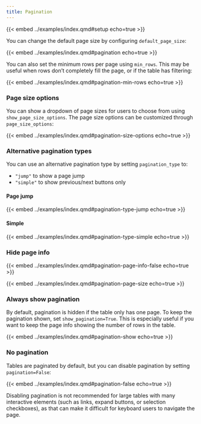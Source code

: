 ```yaml
---
title: Pagination
---
```


{{< embed ../examples/index.qmd#setup echo=true >}}

You can change the default page size by configuring `default_page_size`:

{{< embed ../examples/index.qmd#pagination echo=true >}}

You can also set the minimum rows per page using `min_rows`. This may be useful when rows don’t completely fill the page, or if the table has filtering:

{{< embed ../examples/index.qmd#pagination-min-rows echo=true >}}

### Page size options

You can show a dropdown of page sizes for users to choose from using `show_page_size_options`. The page size options can be customized through `page_size_options`:

{{< embed ../examples/index.qmd#pagination-size-options echo=true >}}

### Alternative pagination types

You can use an alternative pagination type by setting `pagination_type` to:

* `"jump"` to show a page jump
* `"simple"` to show previous/next buttons only

#### Page jump

{{< embed ../examples/index.qmd#pagination-type-jump echo=true >}}

#### Simple

{{< embed ../examples/index.qmd#pagination-type-simple echo=true >}}

### Hide page info

{{< embed ../examples/index.qmd#pagination-page-info-false echo=true >}}


{{< embed ../examples/index.qmd#pagination-page-size echo=true >}}

### Always show pagination

By default, pagination is hidden if the table only has one page. To keep the pagination shown, set `show_pagination=True`. This is especially useful if you want to keep the page info showing the number of rows in the table.

{{< embed ../examples/index.qmd#pagination-show echo=true >}}

### No pagination

Tables are paginated by default, but you can disable pagination by setting `pagination=False`:

{{< embed ../examples/index.qmd#pagination-false echo=true >}}

:::{.callout-tip}
Disabling pagination is not recommended for large tables with many interactive elements (such as links, expand buttons, or selection checkboxes), as that can make it difficult for keyboard users to navigate the page.
:::